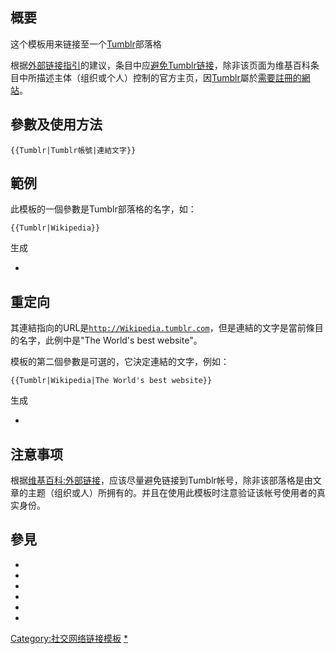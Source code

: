 <includeonly><!-- 在這裡加入模板的保護標識 --></includeonly><noinclude>{{Documentation subpage}}</noinclude>
<!-- 在本行下編輯模板說明 -->
{{Uses Wikidata|P3943}}
== 概要 ==
这个模板用来链接至一个[[Tumblr]]部落格

根据[[Wikipedia:外部链接|外部链接指引]]的建议，条目中应[[Wikipedia:外部链接#正常情況下應避免的連結|避免Tumblr链接]]，除非该页面为维基百科条目中所描述主体（组织或个人）控制的官方主页，因[[Tumblr]]屬於[[Wikipedia:外部链接#需要註冊的網站|需要註冊的網站]]。

== 參數及使用方法 ==
 <nowiki>{{Tumblr|</nowiki>Tumblr帳號<nowiki>|</nowiki>連結文字<nowiki>}}</nowiki>

== 範例 ==
此模板的一個參數是Tumblr部落格的名字，如：

 <nowiki>{{Tumblr|Wikipedia}}</nowiki>
生成
*{{Tumblr|Wikipedia}}

== 重定向 ==
其連結指向的URL是<tt>http://Wikipedia.tumblr.com</tt>，但是連結的文字是當前條目的名字，此例中是"The World's best website"。

模板的第二個參數是可選的，它決定連結的文字，例如：

 <nowiki>{{Tumblr|Wikipedia|The World's best website}}</nowiki>
生成
*{{Tumblr|Wikipedia|The World's best website}}

== 注意事项 ==
根据[[维基百科:外部链接]]，应该尽量避免链接到Tumblr帐号，除非该部落格是由文章的主题（组织或人）所拥有的。并且在使用此模板时注意验证该帐号使用者的真实身份。

== 參見 ==
* {{tl|Twitter status}}
* {{tl|Twitter}}
* {{tl|Pinterest}}
* {{tl|flickr-inline}}
* {{tl|flickr-inline2}}
* {{tl|Instagram}}

<includeonly>
[[Category:社交网络链接模板]]
[[Category:Tumblr|*]]
</includeonly>